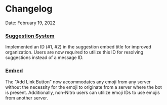 
# Changelog

Date: February 19, 2022

<Steps>

### [Suggestion System](/server-management/suggestion)

Implemented an ID (#1, #2) in the suggestion embed title for improved organization. Users are now required to utilize this ID for resolving suggestions instead of a message ID.

### [Embed](/basic-configuration/embeds#add-link-buttons)

The "Add Link Button" now accommodates any emoji from any server without the necessity for the emoji to originate from a server where the bot is present. Additionally, non-Nitro users can utilize emoji IDs to use emojis from another server.

</Steps>